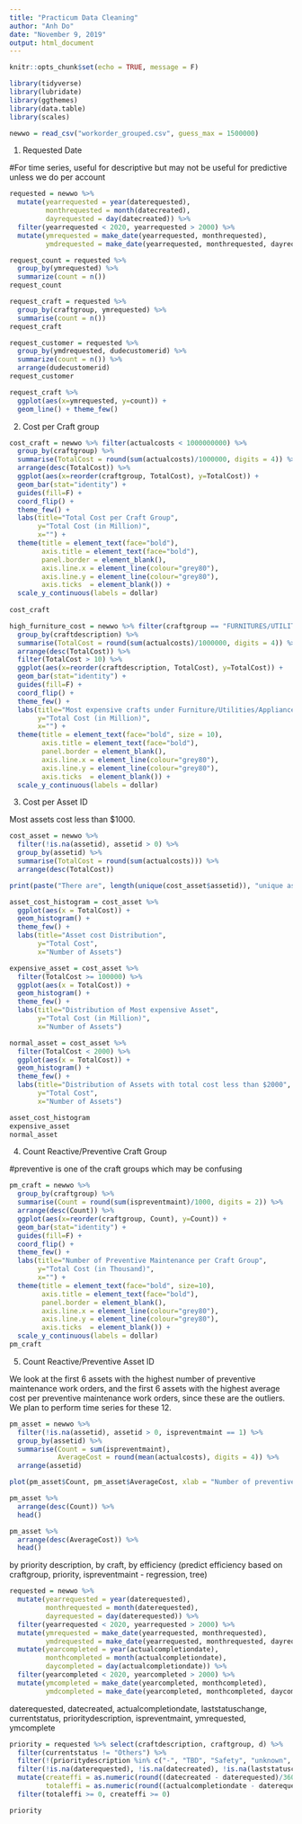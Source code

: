 ---
title: "Practicum Data Cleaning"
author: "Anh Do"
date: "November 9, 2019"
output: html_document
---

```{r setup, include=FALSE}
knitr::opts_chunk$set(echo = TRUE, message = F)
```

```{r library}
library(tidyverse)
library(lubridate)
library(ggthemes)
library(data.table)
library(scales)
```

```{r new}
newwo = read_csv("workorder_grouped.csv", guess_max = 1500000)
```

1. Requested Date

#For time series, useful for descriptive but may not be useful for predictive unless we do per account

```{r requestdate}
requested = newwo %>% 
  mutate(yearrequested = year(daterequested),
         monthrequested = month(datecreated),
         dayrequested = day(datecreated)) %>%
  filter(yearrequested < 2020, yearrequested > 2000) %>%
  mutate(ymrequested = make_date(yearrequested, monthrequested),
         ymdrequested = make_date(yearrequested, monthrequested, dayrequested)) 

request_count = requested %>%
  group_by(ymrequested) %>%
  summarize(count = n())
request_count

request_craft = requested %>%
  group_by(craftgroup, ymrequested) %>%
  summarise(count = n()) 
request_craft

request_customer = requested %>%
  group_by(ymdrequested, dudecustomerid) %>%
  summarize(count = n()) %>%
  arrange(dudecustomerid)
request_customer
```

```{r requestts}
request_craft %>% 
  ggplot(aes(x=ymrequested, y=count)) +
  geom_line() + theme_few()
```

2. Cost per Craft group

```{r cost}
cost_craft = newwo %>% filter(actualcosts < 1000000000) %>%
  group_by(craftgroup) %>%
  summarise(TotalCost = round(sum(actualcosts)/1000000, digits = 4)) %>%
  arrange(desc(TotalCost)) %>% 
  ggplot(aes(x=reorder(craftgroup, TotalCost), y=TotalCost)) + 
  geom_bar(stat="identity") +
  guides(fill=F) +
  coord_flip() +
  theme_few() +
  labs(title="Total Cost per Craft Group", 
       y="Total Cost (in Million)", 
       x="") +
  theme(title = element_text(face="bold"), 
        axis.title = element_text(face="bold"),
        panel.border = element_blank(), 
        axis.line.x = element_line(colour="grey80"), 
        axis.line.y = element_line(colour="grey80"),
        axis.ticks  = element_blank()) +
  scale_y_continuous(labels = dollar)
  
cost_craft

high_furniture_cost = newwo %>% filter(craftgroup == "FURNITURES/UTILITIES/APPLIANCES") %>%
  group_by(craftdescription) %>%
  summarise(TotalCost = round(sum(actualcosts)/1000000, digits = 4)) %>%
  arrange(desc(TotalCost)) %>% 
  filter(TotalCost > 10) %>%
  ggplot(aes(x=reorder(craftdescription, TotalCost), y=TotalCost)) + 
  geom_bar(stat="identity") +
  guides(fill=F) +
  coord_flip() +
  theme_few() +
  labs(title="Most expensive crafts under Furniture/Utilities/Appliances", 
       y="Total Cost (in Million)", 
       x="") +
  theme(title = element_text(face="bold", size = 10), 
        axis.title = element_text(face="bold"),
        panel.border = element_blank(), 
        axis.line.x = element_line(colour="grey80"), 
        axis.line.y = element_line(colour="grey80"),
        axis.ticks  = element_blank()) +
  scale_y_continuous(labels = dollar)

```

3. Cost per Asset ID

Most assets cost less than $1000.

```{r statuscount}
cost_asset = newwo %>%
  filter(!is.na(assetid), assetid > 0) %>%
  group_by(assetid) %>%
  summarise(TotalCost = round(sum(actualcosts))) %>%
  arrange(desc(TotalCost)) 

print(paste("There are", length(unique(cost_asset$assetid)), "unique assets."))

asset_cost_histogram = cost_asset %>% 
  ggplot(aes(x = TotalCost)) + 
  geom_histogram() + 
  theme_few() +
  labs(title="Asset cost Distribution", 
       y="Total Cost", 
       x="Number of Assets")

expensive_asset = cost_asset %>% 
  filter(TotalCost >= 100000) %>% 
  ggplot(aes(x = TotalCost)) + 
  geom_histogram() + 
  theme_few() +
  labs(title="Distribution of Most expensive Asset", 
       y="Total Cost (in Million)", 
       x="Number of Assets")

normal_asset = cost_asset %>% 
  filter(TotalCost < 2000) %>% 
  ggplot(aes(x = TotalCost)) + 
  geom_histogram() + 
  theme_few() +
  labs(title="Distribution of Assets with total cost less than $2000", 
       y="Total Cost", 
       x="Number of Assets")

asset_cost_histogram
expensive_asset
normal_asset
```

4. Count Reactive/Preventive Craft Group

#preventive is one of the craft groups which may be confusing

```{r pmcraft}
pm_craft = newwo %>%
  group_by(craftgroup) %>%
  summarise(Count = round(sum(ispreventmaint)/1000, digits = 2)) %>%
  arrange(desc(Count)) %>% 
  ggplot(aes(x=reorder(craftgroup, Count), y=Count)) + 
  geom_bar(stat="identity") +
  guides(fill=F) +
  coord_flip() +
  theme_few() +
  labs(title="Number of Preventive Maintenance per Craft Group", 
       y="Total Cost (in Thousand)", 
       x="") +
  theme(title = element_text(face="bold", size=10), 
        axis.title = element_text(face="bold"),
        panel.border = element_blank(), 
        axis.line.x = element_line(colour="grey80"), 
        axis.line.y = element_line(colour="grey80"),
        axis.ticks  = element_blank()) +
  scale_y_continuous(labels = dollar)
pm_craft
```

5. Count Reactive/Preventive Asset ID

We look at the first 6 assets with the highest number of preventive maintenance work orders, and the first 6 assets with the highest average cost per preventive maintenance work orders, since these are the outliers. We plan to perform time series for these 12.

```{r pmasset}
pm_asset = newwo %>%
  filter(!is.na(assetid), assetid > 0, ispreventmaint == 1) %>%
  group_by(assetid) %>%
  summarise(Count = sum(ispreventmaint),
            AverageCost = round(mean(actualcosts), digits = 4)) %>%
  arrange(assetid)

plot(pm_asset$Count, pm_asset$AverageCost, xlab = "Number of preventive maintenance work orders", ylab = "Average Cost in Dollar")

pm_asset %>% 
  arrange(desc(Count)) %>%
  head()

pm_asset %>%
  arrange(desc(AverageCost)) %>%
  head()  

```

by priority description, by craft, by efficiency (predict efficiency based on craftgroup, priority, ispreventmaint - regression, tree)

```{r date}
requested = newwo %>% 
  mutate(yearrequested = year(daterequested),
         monthrequested = month(daterequested),
         dayrequested = day(daterequested)) %>%
  filter(yearrequested < 2020, yearrequested > 2000) %>%
  mutate(ymrequested = make_date(yearrequested, monthrequested),
         ymdrequested = make_date(yearrequested, monthrequested, dayrequested)) %>%
  mutate(yearcompleted = year(actualcompletiondate),
         monthcompleted = month(actualcompletiondate),
         daycompleted = day(actualcompletiondate)) %>%
  filter(yearcompleted < 2020, yearcompleted > 2000) %>%
  mutate(ymcompleted = make_date(yearcompleted, monthcompleted),
         ymdcompleted = make_date(yearcompleted, monthcompleted, daycompleted))

```
daterequested, datecreated, actualcompletiondate, laststatuschange, currentstatus, prioritydescription, ispreventmaint, ymrequested, ymcomplete
```{r priorityts}
priority = requested %>% select(craftdescription, craftgroup, d) %>%
  filter(currentstatus != "Others") %>%
  filter(!(prioritydescription %in% c("-", "TBD", "Safety", "unknown", "Some Production Loss", "System Available", "Spare Time"))) %>%
  filter(!is.na(daterequested), !is.na(datecreated), !is.na(laststatuschange)) %>%
  mutate(createffi = as.numeric(round((datecreated - daterequested)/3600, digits = 2)),
         totaleffi = as.numeric(round((actualcompletiondate - daterequested)/3600, digits = 2))) %>%
  filter(totaleffi >= 0, createffi >= 0)

priority
```



```{r costts}

```